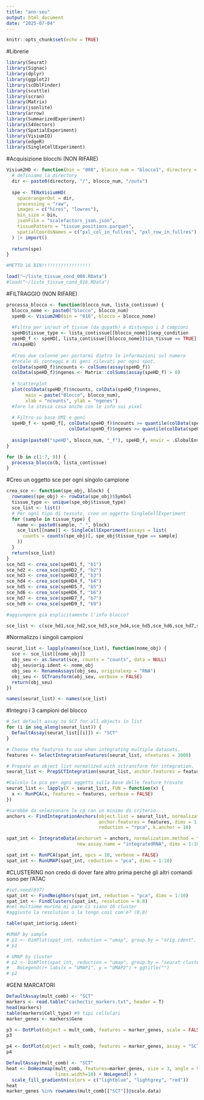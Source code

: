 ```yaml
---
title: "ann-seu"
output: html_document
date: "2025-07-04"
---
```


```r
knitr::opts_chunk$set(echo = TRUE)
```

#Librerie
```r
library(Seurat)
library(Signac)
library(dplyr)
library(ggplot2)
library(scDblFinder)
library(scuttle)
library(scran)
library(Matrix)
library(jsonlite)
library(arrow)
library(SummarizedExperiment)
library(S4Vectors)
library(SpatialExperiment)
library(VisiumIO)
library(edgeR)
library(SingleCellExperiment)
```

#Acquisizione blocchi (NON RIFARE)
```r

Visium2HD <- function(bin = "008", blocco_num = "blocco1", directory =  "~/space_out/") {
  # definiamo la directory
  dir <- paste0(directory, "/", blocco_num, "/outs")
  
  spe <- TENxVisiumHD(
    spacerangerOut = dir,
    processing = "raw",
    images = c("hires", "lowres"),
    bin_size = bin,
    jsonFile = "scalefactors_json.json",
    tissuePattern = "tissue_positions.parquet",
    spatialCoordsNames = c("pxl_col_in_fullres", "pxl_row_in_fullres")
  ) |> import()
  
  return(spe)
}

#METTO 16 BIN!!!!!!!!!!!!!!!!!!

load("~/liste_tissue_cond_008.RData")
#load("~/liste_tissue_cond_016.RData")

```

#FILTRAGGIO (NON RIFARE)
```r

processa_blocco <- function(blocco_num, lista_contissue) {
  blocco_nome <- paste0("blocco", blocco_num)
  speHD <- Visium2HD(bin = "016", blocco = blocco_nome)
  
  #Filtro per in/out of tissue (da qupath) e distinguo i 3 campioni
  speHD$tissue_type <- lista_contissue[[blocco_nome]]$exp_condition
  speHD_f <- speHD[, lista_contissue[[blocco_nome]]$in_tissue == TRUE]
  rm(speHD)
  
  #Creo due colonne per portarmi dietro le informazioni sul numero
  #totale di conteggi e di geni rilevati per ogni spot.
  colData(speHD_f)$ncounts <- colSums(assay(speHD_f))
  colData(speHD_f)$ngenes <- Matrix::colSums(assay(speHD_f) > 0)
  
  # Scatterplot
  plot(colData(speHD_f)$ncounts, colData(speHD_f)$ngenes,
       main = paste("Blocco", blocco_num),
       xlab = "ncounts", ylab = "ngenes")
  #fare la stessa cosa anche con le info sui pixel
  
  # Filtro su base UMI e geni
  speHD_f <- speHD_f[, colData(speHD_f)$ncounts >= quantile(colData(speHD_f)$ncounts, 0.05) &
                       colData(speHD_f)$ngenes >= quantile(colData(speHD_f)$ngenes, 0.05)]
  
  assign(paste0("speHD", blocco_num, "_f"), speHD_f, envir = .GlobalEnv)
}

for (b in c(1:7, 9)) {
  processa_blocco(b, lista_contissue)
}

```

#Creo un oggetto sce per ogni singolo campione
```r

crea_sce <- function(spe_obj, block) {
  rownames(spe_obj) <- rowData(spe_obj)$Symbol
  tissue_type <- unique(spe_obj$tissue_type)
  sce_list <- list()
  # Per ogni tipo di tessuto, creo un oggetto SingleCellExperiment
  for (sample in tissue_type) {
    name <- paste0(sample, "_", block)
    sce_list[[name]] <- SingleCellExperiment(assays = list(
      counts = counts(spe_obj)[, spe_obj$tissue_type == sample]
    ))
  }
  return(sce_list)
}
sce_hd1 <- crea_sce(speHD1_f, "b1")
sce_hd2 <- crea_sce(speHD2_f, "b2")
sce_hd3 <- crea_sce(speHD3_f, "b3")
sce_hd4 <- crea_sce(speHD4_f, "b4")
sce_hd5 <- crea_sce(speHD5_f, "b5")
sce_hd6 <- crea_sce(speHD6_f, "b6")
sce_hd7 <- crea_sce(speHD7_f, "b7")
sce_hd9 <- crea_sce(speHD9_f, "b9")

#aggiungere già esplicitamente l'info blocco?

sce_list <- c(sce_hd1,sce_hd2,sce_hd3,sce_hd4,sce_hd5,sce_hd6,sce_hd7,speHD9_f)

```

#Normalizzo i singoli campioni
```r

seurat_list <- lapply(names(sce_list), function(nome_obj) {
  sce <- sce_list[[nome_obj]]
  obj_seu <- as.Seurat(sce, counts = "counts", data = NULL)
  obj_seu$orig.ident <- nome_obj
  obj_seu <- RenameAssays(obj_seu, originalexp = "RNA")
  obj_seu <- SCTransform(obj_seu, verbose = FALSE)
  return(obj_seu)
})

names(seurat_list) <- names(sce_list)

```

#Integro i 3 campioni del blocco
```r

# Set default assay to SCT for all objects in list
for (i in seq_along(seurat_list)) {
  DefaultAssay(seurat_list[[i]]) <- "SCT"
}

# Choose the features to use when integrating multiple datasets.
features <- SelectIntegrationFeatures(seurat_list, nfeatures = 3000)

# Prepare an object list normalized with sctransform for integration.
seurat_list <- PrepSCTIntegration(seurat_list, anchor.features = features)

#Calcolo la pca per ogni oggetto sulla base delle feature trovate
seurat_list <- lapply(X = seurat_list, FUN = function(x) {
  x <- RunPCA(x, features = features, verbose = FALSE)
})

#sarebbe da selezionare le cp con un minimo di criterio...
anchors <- FindIntegrationAnchors(object.list = seurat_list, normalization.method = "SCT",
                                  anchor.features = features, dims = 1:10,
                                  reduction = "rpca", k.anchor = 10)

spat_int <- IntegrateData(anchorset = anchors, normalization.method = "SCT",
                          new.assay.name = "integratedRNA", dims = 1:10)

spat_int <- RunPCA(spat_int, npcs = 10, verbose = FALSE)
spat_int <- RunUMAP(spat_int, reduction = "pca", dims = 1:10)

```

#CLUSTERING 
non credo di dover fare altro prima perché gli altri comandi sono per l'ATAC
```r
#set.seed(037)
spat_int <- FindNeighbors(spat_int, reduction = "pca", dims = 1:10)
spat_int <- FindClusters(spat_int, resolution = 0.8)
#nel multiome murino mi pare ci siano 16 cluster
#aggiusto la resolution o la tengo così com'è? (0.8)

table(spat_int$orig.ident)

#UMAP by sample
# p1 <- DimPlot(spat_int, reduction = "umap", group.by = "orig.ident", repel = TRUE, label = FALSE) + NoLegend() + ggtitle("RNA")+ theme_classic(base_size = 10) + theme(legend.position = "none")
# p1

# UMAP by cluster
# p2 <- DimPlot(spat_int, reduction = "umap", group.by = "seurat_clusters",label = TRUE, repel = TRUE)+
#   NoLegend()+ labs(x = "UMAP1", y = "UMAP2") + ggtitle("") 
# p2

``` 

#GENI MARCATORI
```r
DefaultAssay(mult_comb) <- "SCT"
markers <- read.table("cachectic_markers.txt", header = T)
head(markers)
table(markers$Cell_type) #9 tipi cellulari
marker_genes <- markers$Gene

p3 <- DotPlot(object = mult_comb, features = marker_genes, scale = FALSE, assay = "SCT")+ RotatedAxis() +  scale_color_continuous(low = "grey", high = "red")
p3

p4 <- DotPlot(object = mult_comb, features = marker_genes, assay = "SCT")+ RotatedAxis() +  scale_color_continuous(low = "grey", high = "red")
p4

DefaultAssay(mult_comb) <- "SCT"
heat <- DoHeatmap(mult_comb, features=marker_genes, size = 3, angle = 90, draw.lines = TRUE,
                  lines.width=10) + NoLegend() +
  scale_fill_gradientn(colors = c("lightblue", "lightgrey", "red"))
heat
marker_genes %in% rownames(mult_comb[["SCT"]]@scale.data)


``` 


